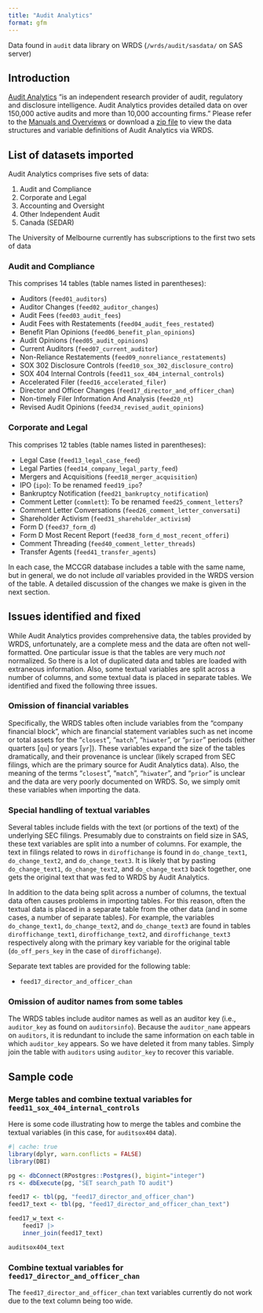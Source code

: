 ```yaml
---
title: "Audit Analytics"
format: gfm
---
```


Data found in `audit` data library on WRDS (`/wrds/audit/sasdata/` on SAS server)

## Introduction
[Audit Analytics](https://www.auditanalytics.com/) "is an independent research provider of audit, regulatory and disclosure intelligence. Audit Analytics provides detailed data on over 150,000 active audits and more than 10,000 accounting firms." Please refer to the [Manuals and Overviews](https://wrds-www.wharton.upenn.edu/pages/support/manuals-and-overviews/audit-analytics/) or download a [zip file](https://github.com/mccgr/wrds_pg/blob/master/audit/AuditAnalyticsManuals.zip?raw=true) to view the data structures and variable definitions of Audit Analytics via WRDS.

## List of datasets imported

Audit Analytics comprises five sets of data:

 1. Audit and Compliance
 2. Corporate and Legal
 3. Accounting and Oversight
 4. Other Independent Audit
 5. Canada (SEDAR)

The University of Melbourne currently has subscriptions to the first two sets of data

### Audit and Compliance

This comprises 14 tables (table names listed in parentheses):

- Auditors (`feed01_auditors`)
- Auditor Changes (`feed02_auditor_changes`)
- Audit Fees (`feed03_audit_fees`)
- Audit Fees with Restatements (`feed04_audit_fees_restated`)
- Benefit Plan Opinions (`feed06_benefit_plan_opinions`)
- Audit Opinions (`feed05_audit_opinions`)
- Current Auditors (`feed07_current_auditor`)
- Non-Reliance Restatements (`feed09_nonreliance_restatements`)
- SOX 302 Disclosure Controls (`feed10_sox_302_disclosure_contro`)
- SOX 404 Internal Controls (`feed11_sox_404_internal_controls`)
- Accelerated Filer (`feed16_accelerated_filer`)
- Director and Officer Changes (`feed17_director_and_officer_chan`)
- Non-timely Filer Information And Analysis (`feed20_nt`)
- Revised Audit Opinions (`feed34_revised_audit_opinions`)

### Corporate and Legal

This comprises 12 tables (table names listed in parentheses):

 - Legal Case (`feed13_legal_case_feed`)
 - Legal Parties (`feed14_company_legal_party_feed`)
 - Mergers and Acquisitions (`feed18_merger_acquisition`)
 - IPO (`ipo`): To be renamed `feed19_ipo`?
 - Bankruptcy Notification (`feed21_bankruptcy_notification`)
 - Comment Letter (`commlett`): To be renamed `feed25_comment_letters`?
 - Comment Letter Conversations (`feed26_comment_letter_conversati`) 
 - Shareholder Activism (`feed31_shareholder_activism`)
 - Form D (`feed37_form_d`)
 - Form D Most Recent Report (`feed38_form_d_most_recent_offeri`)
 - Comment Threading (`feed40_comment_letter_threads`)
 - Transfer Agents (`feed41_transfer_agents`)
 
In each case, the MCCGR database includes a table with the same name, but in general, we do not include *all* variables provided in the WRDS version of the table.
A detailed discussion of the changes we make is given in the next section.

## Issues identified and fixed

While Audit Analytics provides comprehensive data, the tables provided by WRDS, unfortunately, are a complete mess and the data are often not well-formatted. One particular issue is that the tables are very much *not* normalized. So there is a lot of duplicated data and tables are loaded with extraneous information. Also, some textual variables are split across a number of columns, and some textual data is placed in separate tables. We identified and fixed the following three issues.

### Omission of financial variables

Specifically, the WRDS tables often include variables from the "company financial block", which are financial statement variables such as net income or total assets for the "`closest`", "`match`", "`hiwater`", or "`prior`" periods (either quarters [`qu`] or years [`yr`]).
These variables expand the size of the tables dramatically, and their provenance is unclear (likely scraped from SEC filings, which are the primary source for Audit Analytics data).
Also, the meaning of the terms "`closest`", "`match`", "`hiwater`", and "`prior`" is unclear and the data are very poorly documented on WRDS.
So, we simply omit these variables when importing the data.

### Special handling of textual variables

Several tables include fields with the text (or portions of the text) of the underlying SEC filings.
Presumably due to constraints on field size in SAS, these text variables are split into a number of columns.
For example, the text in filings related to rows in `diroffichange` is found in `do_change_text1`, `do_change_text2`, and `do_change_text3`. It is likely that by pasting `do_change_text1`, `do_change_text2`, and `do_change_text3` back together, one gets the original text that was fed to WRDS by Audit Analytics.

In addition to the data being split across a number of columns, the textual data often causes problems in importing tables.
For this reason, often the textual data is placed in a separate table from the other data (and in some cases, a number of separate tables).
For example, the variables `do_change_text1`, `do_change_text2`, and `do_change_text3` are found in tables `diroffichange_text1`, `diroffichange_text2`, and `diroffichange_text3` respectively along with the primary key variable for the original table (`do_off_pers_key` in the case of `diroffichange`).

Separate text tables are provided for the following table:

- `feed17_director_and_officer_chan`

### Omission of auditor names from some tables

The WRDS tables include auditor names as well as an auditor key (i.e., `auditor_key` as found on `auditorsinfo`).
Because the `auditor_name` appears on `auditors`, it is redundant to include the same information on each table in which `auditor_key` appears. 
So we have deleted it from many tables.
Simply join the table with `auditors` using `auditor_key` to recover this variable.

## Sample code

### Merge tables and combine textual variables for `feed11_sox_404_internal_controls`

Here is some code illustrating how to merge the tables and combine the textual variables (in this case, for `auditsox404` data).

```r
#| cache: true
library(dplyr, warn.conflicts = FALSE)
library(DBI)

pg <- dbConnect(RPostgres::Postgres(), bigint="integer")
rs <- dbExecute(pg, "SET search_path TO audit")

feed17 <- tbl(pg, "feed17_director_and_officer_chan")
feed17_text <- tbl(pg, "feed17_director_and_officer_chan_text")

feed17_w_text <-
    feed17 |>
    inner_join(feed17_text)

auditsox404_text
```

### Combine textual variables for `feed17_director_and_officer_chan`

The `feed17_director_and_officer_chan` text variables currently do not work due to the text column being too wide.
